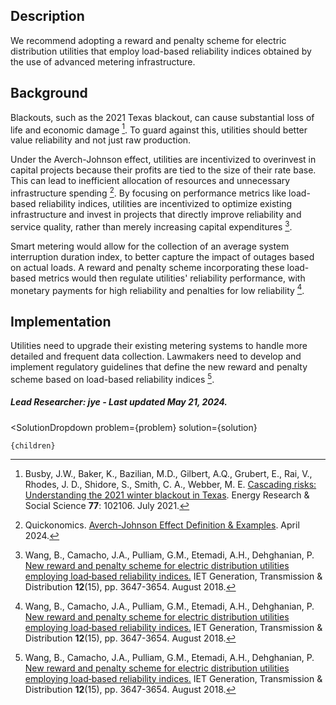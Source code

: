 


## Description

We recommend adopting a reward and penalty scheme for electric distribution utilities that employ load-based reliability indices obtained by the use of advanced metering infrastructure. 

## Background

Blackouts, such as the 2021 Texas blackout, can cause substantial loss of life and economic damage [^"1"]. To guard against this, utilities should better value reliability and not just raw production. 

Under the Averch-Johnson effect, utilities are incentivized to overinvest in capital projects because their profits are tied to the size of their rate base. This can lead to inefficient allocation of resources and unnecessary infrastructure spending [^"3"]. By focusing on performance metrics like load-based reliability indices, utilities are incentivized to optimize existing infrastructure and invest in projects that directly improve reliability and service quality, rather than merely increasing capital expenditures [^"2"].

Smart metering would allow for the collection of an average system interruption duration index, to better capture the impact of outages based on actual loads. A reward and penalty scheme incorporating these load-based metrics would then regulate utilities' reliability performance, with monetary payments for high reliability and penalties for low reliability [^"2"]. 


## Implementation

Utilities need to upgrade their existing metering systems to handle more detailed and frequent data collection. Lawmakers need to develop and implement regulatory guidelines that define the new reward and penalty scheme based on load-based reliability indices [^"2"].


##### Lead Researcher: jye - Last updated May 21, 2024.

[^"1"]: Busby, J.W., Baker, K., Bazilian, M.D., Gilbert, A.Q., Grubert, E., Rai, V., Rhodes, J. D., Shidore, S., Smith, C. A., Webber, M. E. [Cascading risks: Understanding the 2021 winter blackout in Texas](http://dx.doi.org/10.1016/j.erss.2021.102106). Energy Research & Social Science **77**: 102106. July 2021.
[^"2"]: Wang, B., Camacho, J.A., Pulliam, G.M., Etemadi, A.H., Dehghanian, P. [New reward and penalty scheme for electric distribution utilities employing load‐based reliability indices.](http://dx.doi.org/10.1049/iet-gtd.2017.1809) IET Generation, Transmission &amp; Distribution **12**(15), pp. 3647-3654. August 2018.
[^"3"]: Quickonomics. [Averch-Johnson Effect Definition & Examples](https://quickonomics.com/terms/averch-johnson-effect/). April 2024.

  <SolutionDropdown 
    problem={problem} 
    solution={solution}
  >
    {children}
  </SolutionDropdown>